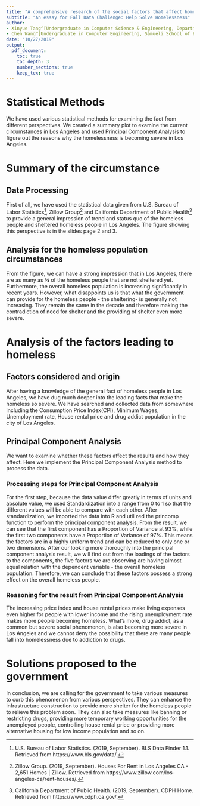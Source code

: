 ```yaml
---
title: "A comprehensive research of the social factors that affect homelessness in Los Angeles"
subtitle: "An essay for Fall Data Challenge: Help Solve Homelessness"
author:
- Xinyue Tang^[Undergraduate in Computer Science & Engineering, Department of Computer Science, University of California, Davis. (xiytang@ucdavis.edu)]
- Chen Wang^[Undergraduate in Computer Engineering, Samueli School of Engineering, University of California, Irvine. (chenw23@uci.edu)]
date: "10/27/2019"
output:
  pdf_document:
    toc: true
    toc_depth: 3
    number_sections: true
    keep_tex: true
---
```


\newpage

# Statistical Methods

We have used various statistical methods for examining the fact from different perspectives. We created a summary plot to examine the current circumstances in Los Angeles and used Principal Component Analysis to figure out the reasons why the homelessness is becoming severe in Los Angeles.

# Summary of the circumstance

## Data Processing


First of all, we have used the statistical data given from U.S. Bureau of Labor Statistics[^1], Zillow Group[^2] and California Department of Public Health[^3] to provide a general impression of trend and status quo of the homeless people and sheltered homeless people in Los Angeles. The figure showing this perspective is in the slides page 2 and 3.

[^1]: U.S. Bureau of Labor Statistics. (2019, September). BLS Data Finder 1.1. Retrieved from https://www.bls.gov/data/.

[^2]: Zillow Group. (2019, September). Houses For Rent in Los Angeles CA - 2,651 Homes | Zillow. Retrieved from https://www.zillow.com/los-angeles-ca/rent-houses/.

[^3]: California Department of Public Health. (2019, September). CDPH Home. Retrieved from https://www.cdph.ca.gov/.

## Analysis for the homeless population circumstances

From the figure, we can have a strong impression that in Los Angeles, there are as many as ¾ of the homeless people that are not sheltered yet. Furthermore, the overall homeless population is increasing significantly in recent years. However, what disappoints us is that what the government can provide for the homeless people - the sheltering- is generally not increasing. They remain the same in the decade and therefore making the contradiction of need for shelter and the providing of shelter even more severe.


# Analysis of the factors leading to homeless

## Factors considered and origin

After having a knowledge of the general fact of homeless people in Los Angeles, we have dug much deeper into the leading facts that make the homeless so severe. We have searched and collected data from somewhere including the Consumption Price Index(CPI), Minimum Wages, Unemployment rate, House rental price and drug addict population in the city of Los Angeles.

## Principal Component Analysis

We want to examine whether these factors affect the results and how they affect. Here we implement the Principal Component Analysis method to process the data.

### Processing steps for Principal Component Analysis

For the first step, because the data value differ greatly in terms of units and absolute value, we used Standardization into a range from 0 to 1 so that the different values will be able to compare with each other. After standardization, we imported the data into R and utilized the princomp function to perform the principal component analysis. From the result, we can see that the first component has a Proportion of Variance at 93%, while the first two components have a Proportion of Variance of 97%. This means the factors are in a highly uniform trend and can be reduced to only one or two dimensions. After our looking more thoroughly into the principal component analysis result, we will find out from  the loadings of the factors to the components, the five factors we are observing are having almost equal relation with the dependent variable - the overall homeless population. Therefore, we can conclude that these factors possess a strong effect on the overall homeless people. 

### Reasoning for the result from Principal Component Analysis

The increasing price index and house rental prices  make living expenses even higher for people with lower income and the rising unemployment rate makes more people becoming homeless. What’s more, drug addict, as a common but severe social phenomenon, is also becoming more severe in Los Angeles and we cannot deny the possibility that there are many people fall into homelessness due to addiction to drugs. 


# Solutions proposed to the government

In conclusion, we are calling for the government to take various measures to curb this phenomenon from various perspectives. They can enhance the infrastructure construction to provide more shelter for the homeless people to relieve this problem soon. They can also take measures like banning or restricting drugs, providing more temporary working opportunities for the unemployed people, controlling house rental price or providing more alternative housing for low income population and so on. 

